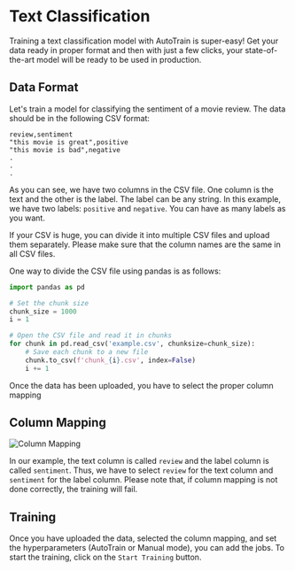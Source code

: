 # Text Classification

Training a text classification model with AutoTrain is super-easy! Get your data ready in
proper format and then with just a few clicks, your state-of-the-art model will be ready to
be used in production.

## Data Format

Let's train a model for classifying the sentiment of a movie review. The data should be
in the following CSV format:

```csv
review,sentiment
"this movie is great",positive
"this movie is bad",negative
.
.
.
```

As you can see, we have two columns in the CSV file. One column is the text and the other
is the label. The label can be any string. In this example, we have two labels: `positive`
and `negative`. You can have as many labels as you want.

If your CSV is huge, you can divide it into multiple CSV files and upload them separately.
Please make sure that the column names are the same in all CSV files.

One way to divide the CSV file using pandas is as follows:

```python
import pandas as pd

# Set the chunk size
chunk_size = 1000
i = 1

# Open the CSV file and read it in chunks
for chunk in pd.read_csv('example.csv', chunksize=chunk_size):
    # Save each chunk to a new file
    chunk.to_csv(f'chunk_{i}.csv', index=False)
    i += 1
```

Once the data has been uploaded, you have to select the proper column mapping

## Column Mapping

![Column Mapping](https://raw.githubusercontent.com/huggingface/autotrain-advanced/main/static/text_classification_1.png)

In our example, the text column is called `review` and the label column is called `sentiment`.
Thus, we have to select `review` for the text column and `sentiment` for the label column.
Please note that, if column mapping is not done correctly, the training will fail.


## Training

Once you have uploaded the data, selected the column mapping, and set the hyperparameters (AutoTrain or Manual mode), you can add the jobs.
To start the training, click on the `Start Training` button.
